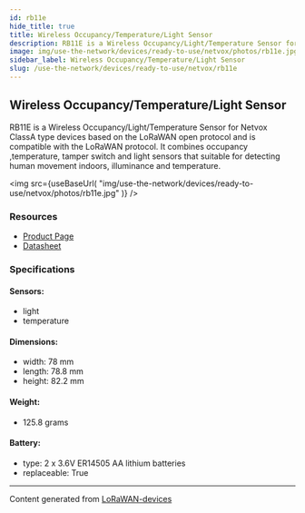 ```yaml
---
id: rb11e
hide_title: true
title: Wireless Occupancy/Temperature/Light Sensor
description: RB11E is a Wireless Occupancy/Light/Temperature Sensor for Netvox ClassA type devices based on the LoRaWAN open protocol and is compatible with the LoRaWAN protocol. It combines occupancy ,temperature, tamper switch and light sensors that suitable for detecting human movement indoors, illuminance and temperature.
image: img/use-the-network/devices/ready-to-use/netvox/photos/rb11e.jpg
sidebar_label: Wireless Occupancy/Temperature/Light Sensor
slug: /use-the-network/devices/ready-to-use/netvox/rb11e
---
```



## Wireless Occupancy/Temperature/Light Sensor

RB11E is a Wireless Occupancy/Light/Temperature Sensor for Netvox ClassA type devices based on the LoRaWAN open protocol and is compatible with the LoRaWAN protocol. It combines occupancy ,temperature, tamper switch and light sensors that suitable for detecting human movement indoors, illuminance and temperature.

<img
src={useBaseUrl(
"img/use-the-network/devices/ready-to-use/netvox/photos/rb11e.jpg"
)}
/>

### Resources

- [Product Page](http://www.netvox.com.tw/product.asp?pro=RB11E)
- [Datasheet](http://www.netvox.com.tw/um/RB11E/RB11Edatasheet.pdf)

### Specifications

#### Sensors:
- light
- temperature
#### Dimensions:
- width: 78 mm
- length: 78.8 mm
- height: 82.2 mm
#### Weight: 
- 125.8 grams
#### Battery: 
- type: 2 x 3.6V ER14505 AA lithium batteries
- replaceable: True



---
Content generated from [LoRaWAN-devices](https://github.com/TheThingsNetwork/lorawan-devices)